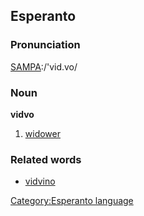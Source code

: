 ==Esperanto==
[[Category:Esperanto language]]
===Pronunciation===
[[Pronunciation guide|SAMPA]]:/'vid.vo/
===Noun===
'''vidvo'''

#[[widower]]

===Related words===
*[[vidvino]]